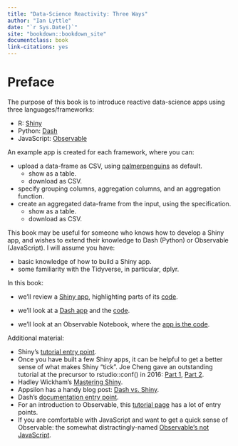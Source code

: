 ```yaml
---
title: "Data-Science Reactivity: Three Ways"
author: "Ian Lyttle"
date: "`r Sys.Date()`"
site: "bookdown::bookdown_site"
documentclass: book
link-citations: yes
---
```


# Preface {.unnumbered}

The purpose of this book is to introduce reactive data-science apps using three languages/frameworks:

-   R: [Shiny](https://shiny.rstudio.com/)
-   Python: [Dash](https://dash.plotly.com/)
-   JavaScript: [Observable](https://observablehq.com/@observablehq/five-minute-introduction)

An example app is created for each framework, where you can:

 - upload a data-frame as CSV, using [palmerpenguins](https://allisonhorst.github.io/palmerpenguins/) as default.
   - show as a table.
   - download as CSV.
 - specify grouping columns, aggregation columns, and an aggregation function.
 - create an aggregated data-frame from the input, using the specification.
   - show as a table.
   - download as CSV.
   
This book may be useful for someone who knows how to develop a Shiny app, and wishes to extend their knowledge to Dash (Python) or Observable (JavaScript). I will assume you have:

 - basic knowledge of how to build a Shiny app.
 - some familiarity with the Tidyverse, in particular, dplyr.

In this book:

 - we'll review a [Shiny app](https://ijlyttle.shinyapps.io/aggregate-local), highlighting parts of its [code](https://github.com/ijlyttle/reactivity-demo-shiny).
 
 - we'll look at a [Dash app](https://aggregate-local.herokuapp.com) and the [code](https://github.com/ijlyttle/reactivity-demo-dash).
 
 - we'll look at an Observable Notebook, where the [app is the code](https://observablehq.com/@ijlyttle/aggregate-local).

Additional material:

 - Shiny's [tutorial entry point](https://shiny.rstudio.com/tutorial/).
 - Once you have built a few Shiny apps, it can be helpful to get a better sense of what makes Shiny "tick". 
   Joe Cheng gave an outstanding tutorial at the precursor to rstudio::conf() in 2016: [Part 1](https://www.rstudio.com/resources/shiny-dev-con/reactivity-pt-1-joe-cheng/), [Part 2](https://www.rstudio.com/resources/shiny-dev-con/reactivity-pt-2/).
 - Hadley Wickham's [Mastering Shiny](https://mastering-shiny.org/).
 - Appsilon has a handy blog post: [Dash vs. Shiny](https://appsilon.com/dash-vs-shiny/).
 - Dash's [documentation entry point](https://dash.plotly.com/).
 - For an introduction to Observable, this [tutorial page](https://observablehq.com/tutorials) has a lot of entry points.
 - If you are comfortable with JavaScript and want to get a quick sense of Observable: the somewhat distractingly-named [Observable's not JavaScript](https://observablehq.com/@observablehq/observables-not-javascript).
